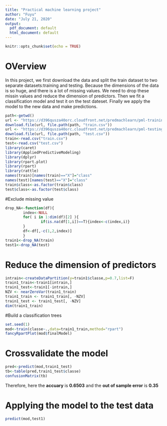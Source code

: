 ```yaml
---
title: "Practical machine learning project"
author: "Fuyu"
date: "July 21, 2020"
output:
  pdf_document: default
  html_document: default
---
```


```r
knitr::opts_chunk$set(echo = TRUE)
```
# OVerview
In this project, we first download the data and split the train dataset to two separate datasets:training and testing. Because the dimensions of the data is so huge, and there is a lot of missing values. We need to drop these missin values and reduce the dimension of predictors. Then we fit a classification model and test it on the test dateset. Finally we apply the model to the new data and make predictions. 

```r
path<-getwd()
url <- "https://d396qusza40orc.cloudfront.net/predmachlearn/pml-training.csv"
download.file(url, file.path(path, "train.csv"))
url <- "https://d396qusza40orc.cloudfront.net/predmachlearn/pml-testing.csv"
download.file(url, file.path(path, "test.csv"))
train<-read.csv("train.csv")
test<-read.csv("test.csv")
library(caret)
library(AppliedPredictiveModeling)
library(dplyr)
library(rpart.plot)
library(rpart)
library(rattle)
names(train)[names(train)=="X"]="class"
names(test)[names(test)=="X"]="class"
train$class<-as.factor(train$class)
test$class<-as.factor(test$class)
```
#Exclude missing value
```r
drop_NA<-function(df){
        index<-NULL
        for( i in 1:dim(df)[2] ){
                if(is.na(df[1,i])==T){index<-c(index,i)}
        }
        df<-df[,-c(1,2,index)]
        }
train1<-drop_NA(train)
test1<-drop_NA(test)
```

# Reduce the dimension of predictors
```r
intrain<-createDataPartition(y=train1$classe,p=0.7,list=F)
train1_train<-train1[intrain,]
train1_test<-train1[-intrain,]
NZV <- nearZeroVar(train1_train)
train1_train <- train1_train[, -NZV]
train1_test <- train1_test[, -NZV]
dim(train1_train)
```
#Build a classification trees
```r
set.seed(1)
mod<-train(classe~.,data=train1_train,method="rpart")
fancyRpartPlot(mod$finalModel)
```
# Crossvalidate the model
```r
pred<-predict(mod,train1_test)
tb<-table(pred,train1_test$classe)
confusionMatrix(tb)
```
Therefore, here the **accuary** is **0.6503** and the **out of sample error** is **0.35**

# Applying the model to the test data
```r
predict(mod,test1)
```
